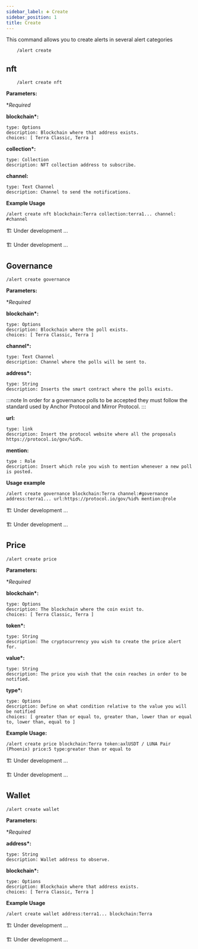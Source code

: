 ```yaml
---
sidebar_label: ➕ Create
sidebar_position: 1
title: Create
---
```


<!-- Imports -->


<!-- Documentation -->

This command allows you to create alerts in several alert categories

```
    /alert create
```

## nft

<Tabs groupId="platforms">
<TabItem value="discord" label="Discord" default>

```
    /alert create nft
```

<p>
  <strong>Parameters:</strong>
</p>

\*_Required_

**blockchain\*:**

    type: Options
    description: Blockchain where that address exists.
    choices: [ Terra Classic, Terra ]

**collection\*:**

    type: Collection
    description: NFT collection address to subscribe.

**channel:**

    type: Text Channel
    description: Channel to send the notifications.

**Example Usage**

```
/alert create nft blockchain:Terra collection:terra1... channel: #channel
```

</TabItem>

<TabItem value="telegram" label="Telegram">

🏗️ Under development ...

</TabItem>

<TabItem value="twitter" label="Twitter">
🏗️ Under development ...
</TabItem>
</Tabs>

## Governance

<Tabs groupId="platforms">
<TabItem value="discord" label="Discord" default>

```
/alert create governance
```

<p>
  <strong>Parameters:</strong>
</p>

\*_Required_

**blockchain\*:**

    type: Options
    description: Blockchain where the poll exists.
    choices: [ Terra Classic, Terra ]

**channel\*:**

    type: Text Channel
    description: Channel where the polls will be sent to.

**address\*:**

    type: String
    description: Inserts the smart contract where the polls exists.

:::note
In order for a governance polls to be accepted they must follow the standard used by Anchor Protocol and Mirror Protocol.
:::

**url:**

    type: link
    description: Insert the protocol website where all the proposals https://protocol.io/gov/%id%.

**mention:**

    type : Role
    description: Insert which role you wish to mention whenever a new poll is posted.

**Usage example**

```
/alert create governance blockchain:Terra channel:#governance address:terra1... url:https://protocol.io/gov/%id% mention:@role
```

</TabItem>

<TabItem value="telegram" label="Telegram">

🏗️ Under development ...

</TabItem>

<TabItem value="twitter" label="Twitter">
  🏗️ Under development ...
</TabItem>
</Tabs>

## Price

<Tabs groupId="platforms">
<TabItem value="discord" label="Discord" default>

```
/alert create price
```

<p>
  <strong>Parameters:</strong>
</p>

\*_Required_

**blockchain\*:**

    type: Options
    description: The blockchain where the coin exist to.
    choices: [ Terra Classic, Terra ]

**token\*:**

    type: String
    description: The cryptocurrency you wish to create the price alert for.

**value\*:**

    type: String
    description: The price you wish that the coin reaches in order to be notified.

**type\*:**

    type: Options
    description: Define on what condition relative to the value you will be notified
    choices: [ greater than or equal to, greater than, lower than or equal to, lower than, equal to ]

**Example Usage:**

```
/alert create price blockchain:Terra token:axlUSDT / LUNA Pair (Phoenix) price:5 type:greater than or equal to
```

</TabItem>

<TabItem value="telegram" label="Telegram">

🏗️ Under development ...

</TabItem>

<TabItem value="twitter" label="Twitter">
    🏗️ Under development ...
</TabItem>
</Tabs>

## Wallet

<Tabs groupId="platforms">
<TabItem value="discord" label="Discord" default>

```
/alert create wallet
```

<p>
  <strong>Parameters:</strong>
</p>

\*_Required_

**address\*:**

    type: String
    description: Wallet address to observe.

**blockchain\*:**

    type: Options
    description: Blockchain where that address exists.
    choices: [ Terra Classic, Terra ]

**Example Usage**

```
/alert create wallet address:terra1... blockchain:Terra
```

</TabItem>

<TabItem value="telegram" label="Telegram">

🏗️ Under development ...

</TabItem>
<TabItem value="Twitter" label="Twitter">
  🏗️ Under development ...
</TabItem>
</Tabs>
